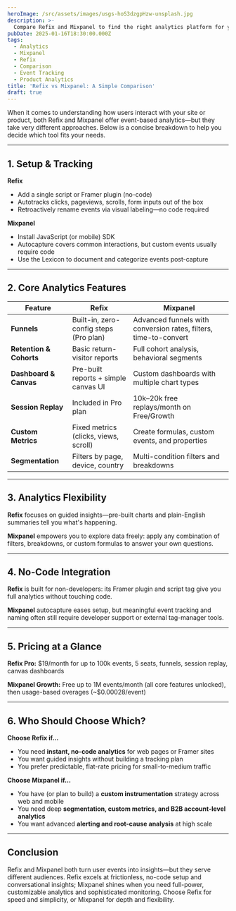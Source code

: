```yaml
---
heroImage: /src/assets/images/usgs-hoS3dzgpHzw-unsplash.jpg
description: >-
  Compare Refix and Mixpanel to find the right analytics platform for your needs. A detailed breakdown of features, pricing, setup complexity, and ideal use cases for both event-based analytics tools.
pubDate: 2025-01-16T18:30:00.000Z
tags:
  - Analytics
  - Mixpanel
  - Refix
  - Comparison
  - Event Tracking
  - Product Analytics
title: 'Refix vs Mixpanel: A Simple Comparison'
draft: true
---
```


When it comes to understanding how users interact with your site or product, both Refix and Mixpanel offer event-based analytics—but they take very different approaches. Below is a concise breakdown to help you decide which tool fits your needs.

---

## 1. Setup & Tracking

**Refix**

- Add a single script or Framer plugin (no-code)
- Autotracks clicks, pageviews, scrolls, form inputs out of the box
- Retroactively rename events via visual labeling—no code required

**Mixpanel**

- Install JavaScript (or mobile) SDK
- Autocapture covers common interactions, but custom events usually require code
- Use the Lexicon to document and categorize events post-capture

---

## 2. Core Analytics Features

| Feature                 | Refix                                  | Mixpanel                                                         |
| ----------------------- | -------------------------------------- | ---------------------------------------------------------------- |
| **Funnels**             | Built-in, zero-config steps (Pro plan) | Advanced funnels with conversion rates, filters, time-to-convert |
| **Retention & Cohorts** | Basic return-visitor reports           | Full cohort analysis, behavioral segments                        |
| **Dashboard & Canvas**  | Pre-built reports + simple canvas UI   | Custom dashboards with multiple chart types                      |
| **Session Replay**      | Included in Pro plan                   | 10k–20k free replays/month on Free/Growth                        |
| **Custom Metrics**      | Fixed metrics (clicks, views, scroll)  | Create formulas, custom events, and properties                   |
| **Segmentation**        | Filters by page, device, country       | Multi-condition filters and breakdowns                           |

---

## 3. Analytics Flexibility

**Refix** focuses on guided insights—pre-built charts and plain-English summaries tell you what's happening.

**Mixpanel** empowers you to explore data freely: apply any combination of filters, breakdowns, or custom formulas to answer your own questions.

---

## 4. No-Code Integration

**Refix** is built for non-developers: its Framer plugin and script tag give you full analytics without touching code.

**Mixpanel** autocapture eases setup, but meaningful event tracking and naming often still require developer support or external tag-manager tools.

---

## 5. Pricing at a Glance

**Refix Pro:** $19/month for up to 100k events, 5 seats, funnels, session replay, canvas dashboards

**Mixpanel Growth:** Free up to 1M events/month (all core features unlocked), then usage-based overages (~$0.00028/event)

---

## 6. Who Should Choose Which?

**Choose Refix if…**

- You need **instant, no-code analytics** for web pages or Framer sites
- You want guided insights without building a tracking plan
- You prefer predictable, flat-rate pricing for small-to-medium traffic

**Choose Mixpanel if…**

- You have (or plan to build) a **custom instrumentation** strategy across web and mobile
- You need deep **segmentation, custom metrics, and B2B account-level analytics**
- You want advanced **alerting and root-cause analysis** at high scale

---

## Conclusion

Refix and Mixpanel both turn user events into insights—but they serve different audiences. Refix excels at frictionless, no-code setup and conversational insights; Mixpanel shines when you need full-power, customizable analytics and sophisticated monitoring. Choose Refix for speed and simplicity, or Mixpanel for depth and flexibility.
